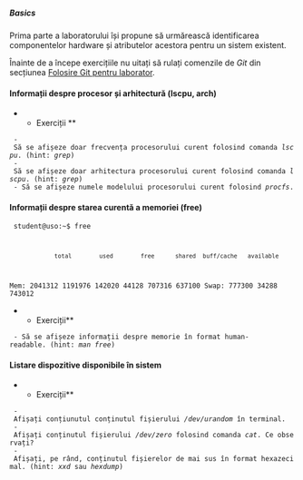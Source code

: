 ===== Basics =====

Prima parte a laboratorului își propune să urmărească identificarea componentelor hardware și atributelor acestora pentru un sistem existent.

Înainte de a începe exercițiile nu uitați să rulați comenzile de ''Git'' din secțiunea [[http://ocw.cs.pub.ro/courses/uso/laboratoare/new/06-hw-boot?&#folosire_git_pentru_laborator|Folosire Git pentru laborator]].

==== Informații despre procesor și arhitectură (lscpu, arch) ====

** Exerciții **
  - Să se afișeze doar frecvența procesorului curent folosind comanda ''lscpu''. (hint: ''grep'')
  - Să se afișeze doar arhitectura procesorului curent folosind comanda ''lscpu''. (hint: ''grep'')
  - Să se afișeze numele modelului procesorului curent folosind ''procfs''.

====  Informații despre starea curentă a memoriei (free) ====

<code bash>
student@uso:~$ free
              total        used        free      shared  buff/cache   available
Mem:        2041312     1191976      142020       44128      707316      637100
Swap:        777300       34288      743012
</code>

**Exerciții**
  - Să se afișeze informații despre memorie în format human-readable. (hint: ''man free'') 

==== Listare dispozitive disponibile în sistem ====

**Exerciții**
  - Afișați conțiunutul conținutul fișierului ''/dev/urandom'' în terminal. 
  - Afișați conținutul fișierului ''/dev/zero'' folosind comanda ''cat''. Ce observați? 
  - Afișați, pe rând, conținutul fișierelor de mai sus în format hexazecimal. (hint: ''xxd'' sau ''hexdump'')

